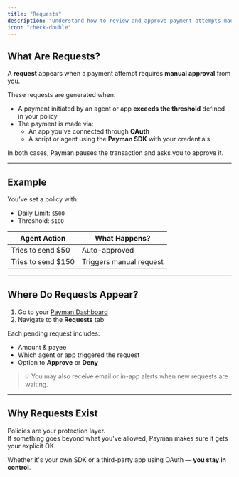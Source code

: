 ```yaml
---
title: "Requests"
description: "Understand how to review and approve payment attempts made by agents or apps"
icon: "check-double"
---
```


## What Are Requests?

A **request** appears when a payment attempt requires **manual approval** from you.

These requests are generated when:

- A payment initiated by an agent or app **exceeds the threshold** defined in your policy
- The payment is made via:
  - An app you've connected through **OAuth**
  - A script or agent using the **Payman SDK** with your credentials

In both cases, Payman pauses the transaction and asks you to approve it.

---

## Example

You’ve set a policy with:

- Daily Limit: `$500`
- Threshold: `$100`

| Agent Action       | What Happens?            |
| ------------------ | ------------------------ |
| Tries to send $50  | Auto-approved            |
| Tries to send $150 | Triggers manual request  |

---

## Where Do Requests Appear?

1. Go to your [Payman Dashboard](https://dashboard.paymanai.com)
2. Navigate to the **Requests** tab

Each pending request includes:
- Amount & payee
- Which agent or app triggered the request
- Option to **Approve** or **Deny**

> 💡 You may also receive email or in-app alerts when new requests are waiting.

---

## Why Requests Exist

Policies are your protection layer.  
If something goes beyond what you've allowed, Payman makes sure it gets your explicit OK.

Whether it's your own SDK or a third-party app using OAuth — **you stay in control**.